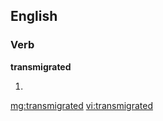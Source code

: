 ==English==

===Verb===
'''transmigrated'''

# {{past of|[[transmigrate]]}}

[[mg:transmigrated]]
[[vi:transmigrated]]